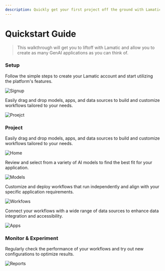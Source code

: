 ---
description: Quickly get your first project off the ground with Lamatic.
---

# Quickstart Guide

> This walkthrough will get you to liftoff with Lamatic and allow you to create as many GenAI applications as you can think of.

<Steps>

### Setup

Follow the simple steps to create your Lamatic account and start utilizing the platform's features.

![Signup](/public/signup-page.png)

Easily drag and drop models, apps, and data sources to build and customize workflows tailored to your needs.

![Proejct](/public/project-creation-page.png)

### Project

Easily drag and drop models, apps, and data sources to build and customize workflows tailored to your needs.

![Home](/public/home-page.png)

Review and select from a variety of AI models to find the best fit for your application.

![Models](/public/model-page.png)

Customize and deploy workflows that run independently and align with your specific application requirements.

![Workfows](/public/workflow-page.png)

Connect your workflows with a wide range of data sources to enhance data integration and accessibility.

![Apps](/public/apps-page.png)

### Monitor & Experiment

Regularly check the performance of your workflows and try out new configurations to optimize results.

![Reports](/public/reports-page.png)

</Steps>